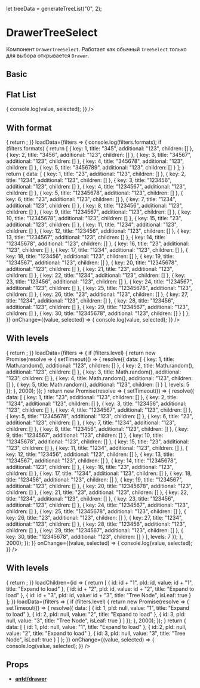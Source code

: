 let treeData = generateTreeList("0", 2);

<Meta title="Components/Select/DrawerTreeSelect" component={DrawerTreeSelect} />

# DrawerTreeSelect

Компонент `DrawerTreeSelect`. Работает как обычный `TreeSelect` только для
выбора открывается `Drawer`.

## Basic

<Preview>
  <Story name="Basic">
    <DrawerTreeSelect
      placeholder="Select tree"
      showSearch
      multiple
      allowClear
      treeCheckable={true}
      showCheckAll={true}
      treeData={treeData}
    />
  </Story>
</Preview>

## Flat List

<Preview>
  <Story name="Flat list">
    <DrawerTreeSelect
      placeholder="Select tree"
      showSearch
      allowClear
      treeCheckable={true}
      isFlatList={true}
      treeNodeFilterProp="title"
      value=""
      treeData={[
        { key: 1, title: "23", additional: "123", children: [] },
        { key: 2, title: "1234", additional: "123", children: [] },
        { key: 3, title: "123456", additional: "123", children: [] },
        { key: 4, title: "1234567", additional: "123", children: [] },
        { key: 5, title: "12345678", additional: "123", children: [] },
        { key: 6, title: "23", additional: "123", children: [] },
        { key: 7, title: "1234", additional: "123", children: [] },
        { key: 8, title: "123456", additional: "123", children: [] },
        { key: 9, title: "1234567", additional: "123", children: [] },
        { key: 10, title: "12345678", additional: "123", children: [] },
        { key: 15, title: "23", additional: "123", children: [] },
        { key: 11, title: "1234", additional: "123", children: [] },
        { key: 12, title: "123456", additional: "123", children: [] },
        { key: 13, title: "1234567", additional: "123", children: [] },
        { key: 14, title: "12345678", additional: "123", children: [] },
        { key: 16, title: "23", additional: "123", children: [] },
        { key: 17, title: "1234", additional: "123", children: [] },
        { key: 18, title: "123456", additional: "123", children: [] },
        { key: 19, title: "1234567", additional: "123", children: [] },
        { key: 20, title: "12345678", additional: "123", children: [] },
        { key: 21, title: "23", additional: "123", children: [] },
        { key: 22, title: "1234", additional: "123", children: [] },
        { key: 23, title: "123456", additional: "123", children: [] },
        { key: 24, title: "1234567", additional: "123", children: [] },
        { key: 25, title: "12345678", additional: "123", children: [] },
        { key: 26, title: "23", additional: "123", children: [] },
        { key: 27, title: "1234", additional: "123", children: [] },
        { key: 28, title: "123456", additional: "123", children: [] },
        { key: 29, title: "1234567", additional: "123", children: [] },
        { key: 30, title: "12345678", additional: "123", children: [] }
      ]}
      onChange={(value, selected) => {
        console.log(value, selected);
      }}
    />
  </Story>
</Preview>

## With format

<Preview>
  <Story name="With format">
    <DrawerTreeSelect
      placeholder="Select tree"
      showSearch
      allowClear
      treeCheckable={true}
      treeNodeFilterProp="title"
      value=""
      formatRender={({ onChange }) => {
        return <Helper onChange={onChange} />;
      }}
      loadData={filters => {
        console.log(filters.formats);
        if (filters.formats) {
          return [
            { key: 1, title: "345", additional: "123", children: [] },
            { key: 2, title: "3456", additional: "123", children: [] },
            { key: 3, title: "34567", additional: "123", children: [] },
            { key: 4, title: "345678", additional: "123", children: [] },
            { key: 5, title: "3456789", additional: "123", children: [] }
          ];
        }
        return {
          data: [
            { key: 1, title: "23", additional: "123", children: [] },
            { key: 2, title: "1234", additional: "123", children: [] },
            { key: 3, title: "123456", additional: "123", children: [] },
            { key: 4, title: "1234567", additional: "123", children: [] },
            { key: 5, title: "12345678", additional: "123", children: [] },
            { key: 6, title: "23", additional: "123", children: [] },
            { key: 7, title: "1234", additional: "123", children: [] },
            { key: 8, title: "123456", additional: "123", children: [] },
            { key: 9, title: "1234567", additional: "123", children: [] },
            { key: 10, title: "12345678", additional: "123", children: [] },
            { key: 15, title: "23", additional: "123", children: [] },
            { key: 11, title: "1234", additional: "123", children: [] },
            { key: 12, title: "123456", additional: "123", children: [] },
            { key: 13, title: "1234567", additional: "123", children: [] },
            { key: 14, title: "12345678", additional: "123", children: [] },
            { key: 16, title: "23", additional: "123", children: [] },
            { key: 17, title: "1234", additional: "123", children: [] },
            { key: 18, title: "123456", additional: "123", children: [] },
            { key: 19, title: "1234567", additional: "123", children: [] },
            { key: 20, title: "12345678", additional: "123", children: [] },
            { key: 21, title: "23", additional: "123", children: [] },
            { key: 22, title: "1234", additional: "123", children: [] },
            { key: 23, title: "123456", additional: "123", children: [] },
            { key: 24, title: "1234567", additional: "123", children: [] },
            { key: 25, title: "12345678", additional: "123", children: [] },
            { key: 26, title: "23", additional: "123", children: [] },
            { key: 27, title: "1234", additional: "123", children: [] },
            { key: 28, title: "123456", additional: "123", children: [] },
            { key: 29, title: "1234567", additional: "123", children: [] },
            { key: 30, title: "12345678", additional: "123", children: [] }
          ]
        };
      }}
      onChange={(value, selected) => {
        console.log(value, selected);
      }}
    />
  </Story>
</Preview>

## With levels

<Preview>
  <Story name="With levels">
    <DrawerTreeSelect
      placeholder="Select tree"
      showSearch
      showLevels
      allowClear
      treeCheckable={true}
      treeNodeFilterProp="title"
      value=""
      formatRender={({ onChange }) => {
        return <Helper onChange={onChange} />;
      }}
      loadData={filters => {
        if (filters.level) {
          return new Promise(resolve => {
            setTimeout(() => {
              resolve({
                data: [
                  {
                    key: 1,
                    title: Math.random(),
                    additional: "123",
                    children: []
                  },
                  {
                    key: 2,
                    title: Math.random(),
                    additional: "123",
                    children: []
                  },
                  {
                    key: 3,
                    title: Math.random(),
                    additional: "123",
                    children: []
                  },
                  {
                    key: 4,
                    title: Math.random(),
                    additional: "123",
                    children: []
                  },
                  {
                    key: 5,
                    title: Math.random(),
                    additional: "123",
                    children: []
                  }
                ],
                levels: 5
              });
            }, 2000);
          });
        }
        return new Promise(resolve => {
          setTimeout(() => {
            resolve({
              data: [
                { key: 1, title: "23", additional: "123", children: [] },
                { key: 2, title: "1234", additional: "123", children: [] },
                { key: 3, title: "123456", additional: "123", children: [] },
                { key: 4, title: "1234567", additional: "123", children: [] },
                { key: 5, title: "12345678", additional: "123", children: [] },
                { key: 6, title: "23", additional: "123", children: [] },
                { key: 7, title: "1234", additional: "123", children: [] },
                { key: 8, title: "123456", additional: "123", children: [] },
                { key: 9, title: "1234567", additional: "123", children: [] },
                { key: 10, title: "12345678", additional: "123", children: [] },
                { key: 15, title: "23", additional: "123", children: [] },
                { key: 11, title: "1234", additional: "123", children: [] },
                { key: 12, title: "123456", additional: "123", children: [] },
                { key: 13, title: "1234567", additional: "123", children: [] },
                { key: 14, title: "12345678", additional: "123", children: [] },
                { key: 16, title: "23", additional: "123", children: [] },
                { key: 17, title: "1234", additional: "123", children: [] },
                { key: 18, title: "123456", additional: "123", children: [] },
                { key: 19, title: "1234567", additional: "123", children: [] },
                { key: 20, title: "12345678", additional: "123", children: [] },
                { key: 21, title: "23", additional: "123", children: [] },
                { key: 22, title: "1234", additional: "123", children: [] },
                { key: 23, title: "123456", additional: "123", children: [] },
                { key: 24, title: "1234567", additional: "123", children: [] },
                { key: 25, title: "12345678", additional: "123", children: [] },
                { key: 26, title: "23", additional: "123", children: [] },
                { key: 27, title: "1234", additional: "123", children: [] },
                { key: 28, title: "123456", additional: "123", children: [] },
                { key: 29, title: "1234567", additional: "123", children: [] },
                { key: 30, title: "12345678", additional: "123", children: [] }
              ],
              levels: 7
            });
          }, 2000);
        });
      }}
      onChange={(value, selected) => {
        console.log(value, selected);
      }}
    />
  </Story>
</Preview>

## With levels

<Preview>
  <Story name="Async expand">
    <DrawerTreeSelect
      placeholder="Select tree"
      showSearch
      showLevels
      allowClear
      treeDataSimpleMode
      treeCheckable={true}
      treeNodeFilterProp="title"
      value=""
      formatRender={({ onChange }) => {
        return <Helper onChange={onChange} />;
      }}
      loadChildren={id => {
        return [
          { id: id + "1", pId: id, value: id + "1", title: "Expand to load" },
          { id: id + "2", pId: id, value: id + "2", title: "Expand to load" },
          {
            id: id + "3",
            pId: id,
            value: id + "3",
            title: "Tree Node",
            isLeaf: true
          }
        ];
      }}
      loadData={filters => {
        if (filters.level) {
          return new Promise(resolve => {
            setTimeout(() => {
              resolve({
                data: [
                  { id: 1, pId: null, value: "1", title: "Expand to load" },
                  { id: 2, pId: null, value: "2", title: "Expand to load" },
                  {
                    id: 3,
                    pId: null,
                    value: "3",
                    title: "Tree Node",
                    isLeaf: true
                  }
                ]
              });
            }, 2000);
          });
        }
        return {
          data: [
            { id: 1, pId: null, value: "1", title: "Expand to load" },
            { id: 2, pId: null, value: "2", title: "Expand to load" },
            { id: 3, pId: null, value: "3", title: "Tree Node", isLeaf: true }
          ]
        };
      }}
      onChange={(value, selected) => {
        console.log(value, selected);
      }}
    />
  </Story>
</Preview>

## Props

- [**antd/drawer**](https://ant.design/components/drawer/#API)

<Props of={DrawerTreeSelect} />
